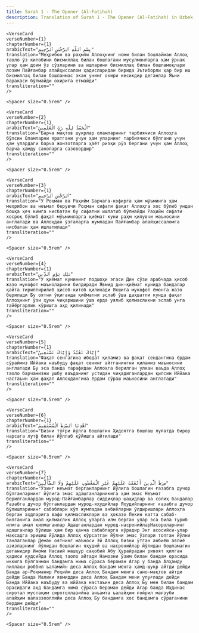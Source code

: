 ```yaml
---
title: Surah 1 - The Opener (Al-Fatihah)  
description: Translation of Surah 1 - The Opener (Al-Fatihah) in Uzbek
---
```







    <VerseCard 
    verseNumber={1}
    chapterNumber={1}
    arabicText="بِسْمِ ٱللَّهِ ٱلرَّحْمَٰنِ ٱلرَّحِيمِ"
    translation="Меҳрибон ва раҳмли Аллоҳнинг номи билан бошлайман Аллоҳ таоло ўз китобини бисмиллаҳ билан бошлагани мусулмонларга ҳам ўрнак улар ҳам доим ўз сўзларини ва ишларини бисмиллаҳ билан бошламоқлари лозим Пайғамбар алайҳиссалом ҳадисларидан бирида Эътиборли ҳар бир иш бисмиллаҳ билан бошланмас экан унинг охири кесикдир деганлар Яъни баракаси бўлмайди охирига етмайди"
    transliteration=""
    />

    <Spacer size="0.5rem" />
                
    <VerseCard 
    verseNumber={2}
    chapterNumber={1}
    arabicText="ٱلْحَمْدُ لِلَّهِ رَبِّ ٱلْعَٰلَمِينَ"
    translation="Барча мақтов шукрлар оламларнинг тарбиячиси Аллоҳга бўлсин Оламларни яратгани учун ҳам уларнинг тарбиячиси бўлгани учун ҳам улардаги барча жонзотларга ҳаёт ризқи рўз бергани учун ҳам Аллоҳ барча ҳамду саноларга сазовордир"
    transliteration=""
    />

    <Spacer size="0.5rem" />
                
    <VerseCard 
    verseNumber={3}
    chapterNumber={1}
    arabicText="ٱلرَّحْمَٰنِ ٱلرَّحِيمِ"
    translation="У Роҳман ва Раҳийм Барчага-кофирга ҳам мўъминга ҳам меҳрибон ва неъмат берувчи Роҳман сифати фақат Аллоҳга хос бўлиб ундан бошқа ҳеч кимга нисбатан бу сифатни ишлатиб бўлмайди Раҳийм сифати хосроқ бўлиб фақат мўъминларга қиёмат куни раҳм қилувчи маъносини англатади ва Аллоҳдан ўзгаларга жумладан Пайғамбар алайҳиссаломга нисбатан ҳам ишлатилади"
    transliteration=""
    />

    <Spacer size="0.5rem" />
                
    <VerseCard 
    verseNumber={4}
    chapterNumber={1}
    arabicText="مَٰلِكِ يَوْمِ ٱلدِّينِ"
    translation="У қиёмат кунининг подшоҳи эгаси Дин сўзи арабчада ҳисоб жазо мукофот маъноларини билдиради Явмид дин-қиёмат кунида бандалар қайта тирилтирилиб ҳисоб-китоб қилинади Яхшига мукофот ёмонга жазо берилади Бу оятни ўқиганда қиёматни эслаб ўша даҳшатли кунда фақат Аллоҳнинг ўзи ҳукм чиқаришини ўша ерда уялиб қолмасликни эслаб унга тайёргарлик кўришга аҳд қилинади"
    transliteration=""
    />

    <Spacer size="0.5rem" />
                
    <VerseCard 
    verseNumber={5}
    chapterNumber={1}
    arabicText="إِيَّاكَ نَعْبُدُ وَإِيَّاكَ نَسْتَعِينُ"
    translation="Фақат сенгагина ибодат қиламиз ва фақат сендангина ёрдам сўраймиз Иййака наъбуду фақат сенинг айтганингни қиламиз маъносини англатади Бу эса банда тарафидан Аллоҳга берилган улкан ваъда Аллоҳ таоло барчамизни ушбу ваъданинг устидан чиқадиганлардан қилсин Иййака настаъин ҳам фақат Аллоҳдангина ёрдам сўраш маъносини англатади"
    transliteration=""
    />

    <Spacer size="0.5rem" />
                
    <VerseCard 
    verseNumber={6}
    chapterNumber={1}
    arabicText="ٱهْدِنَا ٱلصِّرَٰطَ ٱلْمُسْتَقِيمَ"
    translation="Бизни тўғри йўлга бошлагин Ҳидоятга бошлаш луғатда бирор нарсага лутф билан йўллаб қўйишга айтилади"
    transliteration=""
    />

    <Spacer size="0.5rem" />
                
    <VerseCard 
    verseNumber={7}
    chapterNumber={1}
    arabicText="صِرَٰطَ ٱلَّذِينَ أَنْعَمْتَ عَلَيْهِمْ غَيْرِ ٱلْمَغْضُوبِ عَلَيْهِمْ وَلَا ٱلضَّآلِّينَ"
    translation="Ўзинг неъмат берганларнинг йўлига бошлагин ғазабга дучор бўлганларнинг йўлига эмас адашганларникига ҳам эмас Неъмат берилганлардан мурод-Пайғамбарлар сиддиқлар шаҳидлар ва солиҳ бандалар Ғазабга дучор бўлганлардан мурод-яҳудийлар Яҳудийларнинг ғазабга дучор бўлишларининг сабаблари кўп жумладан анбиёларни ўлдиришлари Аллоҳга берган аҳдларига вафо қилмасликлари ва ҳоказо Лекин катта сабаб-билганига амал қилмаслик Аллоҳ уларга илм берган улар эса била туриб илмга амал қилмаганлар Адашганлардан мурод-насронийларНасороларнинг адашганлар бўлиши ҳам бир қанча сабабларга кўрадир Энг асосийси-улар мақсадга эришиш йўлида Аллоҳ кўрсатган йўлни эмас ўзлари топган йўлни танлаганлар Демак оятнинг маъноси Эй Аллоҳ бизни ўтган анбиёю авлиё азизларнинг йўлидан бошлагин яҳудий ва насронийлар йўлидан бошламагин деганидир Имоми Насаий машҳур саҳобий Абу Ҳурайрадан ривоят қилган ҳадиси қудсийда Аллоҳ таоло айтади Намозни ўзим билан бандам орасида иккига бўлганман бандамга нима сўраса бераман Агар у банда Алҳамду лиллаҳи роббил ъаламийн деса Аллоҳ бандам менга ҳамд-шукр айтди дейди Банда ар-Роҳманир Роҳийм деса Аллоҳ Бандам менга сано-мақтов айтди дейди Банда Малики явмиддин деса Аллоҳ Бандам мени улуғлади дейди Банда Иййака наъбуду ва иййака настаъин деса Аллоҳ Бу мен билан бандам орасидаги аҳд бандамга нима сўраса бераман дейди Агар банда Иҳдинас сиротал мустақим сиротоллазийна анъамта ъалайҳим ғойрил мағзуби алайҳим валаззооллийн деса Аллоҳ Бу бандамга хос бандамга сўраганини бердим дейди"
    transliteration=""
    />

    <Spacer size="0.5rem" />
                